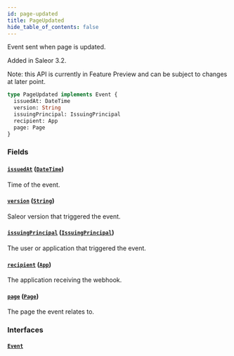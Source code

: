 ```yaml
---
id: page-updated
title: PageUpdated
hide_table_of_contents: false
---
```


Event sent when page is updated.

Added in Saleor 3.2.

Note: this API is currently in Feature Preview and can be subject to changes at later point.

```graphql
type PageUpdated implements Event {
  issuedAt: DateTime
  version: String
  issuingPrincipal: IssuingPrincipal
  recipient: App
  page: Page
}
```

### Fields

#### [`issuedAt`](#) ([`DateTime`](../../../developer/api-reference/scalars/date-time))

Time of the event.

#### [`version`](#) ([`String`](../../../developer/api-reference/scalars/string))

Saleor version that triggered the event.

#### [`issuingPrincipal`](#) ([`IssuingPrincipal`](../../../developer/api-reference/unions/issuing-principal))

The user or application that triggered the event.

#### [`recipient`](#) ([`App`](../../../developer/api-reference/objects/app))

The application receiving the webhook.

#### [`page`](#) ([`Page`](../../../developer/api-reference/objects/page))

The page the event relates to.

### Interfaces

#### [`Event`](../../../developer/api-reference/interfaces/event)
